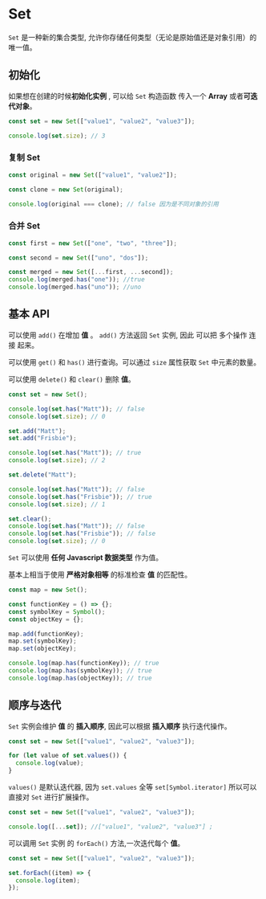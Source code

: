 # Set

`Set` 是一种新的集合类型, 允许你存储任何类型（无论是原始值还是对象引用）的唯一值。

## 初始化

如果想在创建的时候**初始化实例** , 可以给 `Set` 构造函数 传入一个 **Array** 或者**可迭代对象**。

```javascript
const set = new Set(["value1", "value2", "value3"]);

console.log(set.size); // 3
```

### 复制 Set

```javascript
const original = new Set(["value1", "value2"]);

const clone = new Set(original);

console.log(original === clone); // false 因为是不同对象的引用
```

### 合并 Set

```javascript
const first = new Set(["one", "two", "three"]);

const second = new Set(["uno", "dos"]);

const merged = new Set([...first, ...second]);
console.log(merged.has("one")); //true
console.log(merged.has("uno")); //uno
```

## 基本 API

可以使用 `add()` 在增加 **值** 。 `add()` 方法返回 `Set` 实例, 因此 可以把 多个操作 连接 起来。

可以使用 `get()` 和 `has()` 进行查询。可以通过 `size` 属性获取 `Set` 中元素的数量。

可以使用 `delete()` 和 `clear()` 删除 **值**。

```javascript
const set = new Set();

console.log(set.has("Matt")); // false
console.log(set.size); // 0

set.add("Matt");
set.add("Frisbie");

console.log(set.has("Matt")); // true
console.log(set.size); // 2

set.delete("Matt");

console.log(set.has("Matt")); // false
console.log(set.has("Frisbie")); // true
console.log(set.size); // 1

set.clear();
console.log(set.has("Matt")); // false
console.log(set.has("Frisbie")); // false
console.log(set.size); // 0
```

`Set` 可以使用 **任何 Javascript 数据类型** 作为值。

基本上相当于使用 **严格对象相等** 的标准检查 **值** 的匹配性。

```javascript
const map = new Set();

const functionKey = () => {};
const symbolKey = Symbol();
const objectKey = {};

map.add(functionKey);
map.set(symbolKey);
map.set(objectKey);

console.log(map.has(functionKey)); // true
console.log(map.has(symbolKey)); // true
console.log(map.has(objectKey)); // true
```

## 顺序与迭代

`Set` 实例会维护 **值** 的 **插入顺序**, 因此可以根据 **插入顺序** 执行迭代操作。

```javascript
const set = new Set(["value1", "value2", "value3"]);

for (let value of set.values()) {
  console.log(value);
}
```

`values()` 是默认迭代器, 因为 `set.values` 全等 `set[Symbol.iterator]` 所以可以直接对 `Set` 进行扩展操作。

```javascript
const set = new Set(["value1", "value2", "value3"]);

console.log([...set]); //["value1", "value2", "value3"] ;
```

可以调用 `Set` 实例 的 `forEach()` 方法,一次迭代每个 **值**。

```javascript
const set = new Set(["value1", "value2", "value3"]);

set.forEach((item) => {
  console.log(item);
});
```
